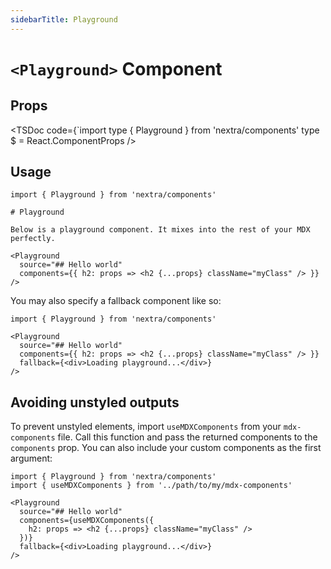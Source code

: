 ```yaml
---
sidebarTitle: Playground
---
```



# `<Playground>` Component

## Props

<TSDoc
  code={`import type { Playground } from 'nextra/components'
type $ = React.ComponentProps<typeof Playground>
/>

<Demo />

## Usage

```mdx filename="Basic Usage"
import { Playground } from 'nextra/components'

# Playground

Below is a playground component. It mixes into the rest of your MDX perfectly.

<Playground
  source="## Hello world"
  components={{ h2: props => <h2 {...props} className="myClass" /> }}
/>
```

You may also specify a fallback component like so:

```mdx filename="Usage with Fallback"
import { Playground } from 'nextra/components'

<Playground
  source="## Hello world"
  components={{ h2: props => <h2 {...props} className="myClass" /> }}
  fallback={<div>Loading playground...</div>}
/>
```

## Avoiding unstyled outputs

To prevent unstyled elements, import `useMDXComponents` from your
`mdx-components` file. Call this function and pass the returned components to
the `components` prop. You can also include your custom components as the first
argument:

```mdx {1,6-8}
import { Playground } from 'nextra/components'
import { useMDXComponents } from '../path/to/my/mdx-components'

<Playground
  source="## Hello world"
  components={useMDXComponents({
    h2: props => <h2 {...props} className="myClass" />
  })}
  fallback={<div>Loading playground...</div>}
/>
```
